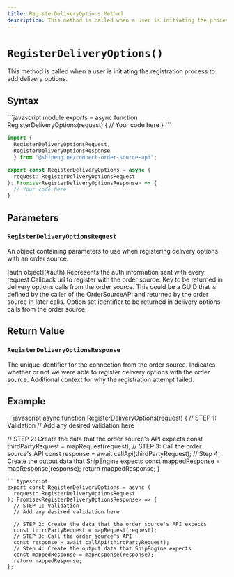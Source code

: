 ```yaml
---
title: RegisterDeliveryOptions Method
description: This method is called when a user is initiating the process to register delivery options.
---
```



`RegisterDeliveryOptions()`
===========================
This method is called when a user is initiating the registration process to add delivery options.


Syntax
-----------------------------------------------
<CodeWrapper>
```javascript
module.exports = async function RegisterDeliveryOptions(request) {
  // Your code here
}
```

```typescript
import {
  RegisterDeliveryOptionsRequest,
  RegisterDeliveryOptionsResponse
  } from "@shipengine/connect-order-source-api";

export const RegisterDeliveryOptions = async (
  request: RegisterDeliveryOptionsRequest
): Promise<RegisterDeliveryOptionsResponse> => {
  // Your code here
}
```
</CodeWrapper>



Parameters
-----------------------------------------------

### `RegisterDeliveryOptionsRequest`
An object containing parameters to use when registering delivery options with an order source.

<Reference>

  <Field name="auth" nullable={false}>
    <Type>
      [auth object](#auth)
    </Type>
    <Description>
      Represents the auth information sent with every request
    </Description>
  </Field>

  <Field name="callback_url" type="string" nullable={false}>
    <Description>
      Callback url to register with the order source.
    </Description>
  </Field>

  <Field name="marketplace_key" type="string" nullable={false}>
    <Description>
      Key to be returned in delivery options calls from the order source. This could be a GUID that is defined by the caller of the OrderSourceAPI and returned by the order source in later calls.
    </Description>
  </Field>

  <Field name="option_key" type="string" nullable={false}>
    <Description>
      Option set identifier to be returned in delivery options calls from the order source.
    </Description>
  </Field>

</Reference>

Return Value
-----------------------------------------------

### `RegisterDeliveryOptionsResponse`

<Reference>

  <Field name="connection_id" type="string" required={true}>
    <Description>
      The unique identifier for the connection from the order source.
    </Description>
  </Field>

  <Field name="succeeded" type="boolean" required={true}>
    <Description>
      Indicates whether or not we were able to register delivery options with the order source.
    </Description>
  </Field>

  <Field name="failure_reason" type="string" required={false}>
    <Description>
      Additional context for why the registration attempt failed.
    </Description>
  </Field>

</Reference>

Example
-----------------------------------------------
<CodeWrapper>
```javascript
async function RegisterDeliveryOptions(request) {
  // STEP 1: Validation
  // Add any desired validation here

  // STEP 2: Create the data that the order source's API expects
  const thirdPartyRequest = mapRequest(request);
  // STEP 3: Call the order source's API
  const response = await callApi(thirdPartyRequest);
  // Step 4: Create the output data that ShipEngine expects
  const mappedResponse = mapResponse(response);
  return mappedResponse;
}
```
```typescript
export const RegisterDeliveryOptions = async (
  request: RegisterDeliveryOptionsRequest
): Promise<RegisterDeliveryOptionsResponse> => {
  // STEP 1: Validation
  // Add any desired validation here

  // STEP 2: Create the data that the order source's API expects
  const thirdPartyRequest = mapRequest(request);
  // STEP 3: Call the order source's API
  const response = await callApi(thirdPartyRequest);
  // Step 4: Create the output data that ShipEngine expects
  const mappedResponse = mapResponse(response);
  return mappedResponse;
};
```
</CodeWrapper>
